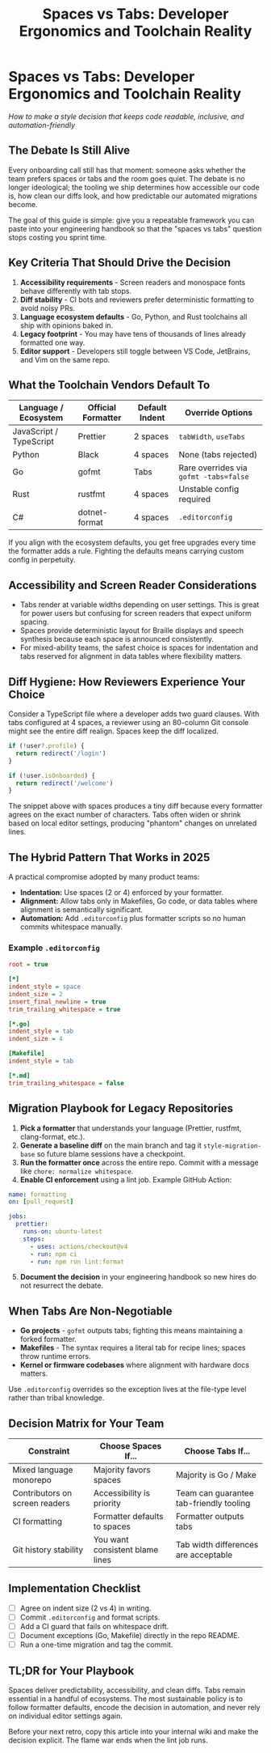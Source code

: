 ﻿---
title: "Spaces vs Tabs: Developer Ergonomics and Toolchain Reality"
publishedAt: "2025-09-15"
summary: "A pragmatic guide to choosing spaces or tabs in 2025 codebases, covering accessibility, diff hygiene, editor tooling, and migration tactics."
category: 'Web Development'
tags: ["code style", "developer productivity", "linting"]
---

# Spaces vs Tabs: Developer Ergonomics and Toolchain Reality

*How to make a style decision that keeps code readable, inclusive, and automation-friendly*

## The Debate Is Still Alive

Every onboarding call still has that moment: someone asks whether the team prefers spaces or tabs and the room goes quiet. The debate is no longer ideological; the tooling we ship determines how accessible our code is, how clean our diffs look, and how predictable our automated migrations become.

The goal of this guide is simple: give you a repeatable framework you can paste into your engineering handbook so that the "spaces vs tabs" question stops costing you sprint time.

## Key Criteria That Should Drive the Decision

1. **Accessibility requirements** - Screen readers and monospace fonts behave differently with tab stops.
2. **Diff stability** - CI bots and reviewers prefer deterministic formatting to avoid noisy PRs.
3. **Language ecosystem defaults** - Go, Python, and Rust toolchains all ship with opinions baked in.
4. **Legacy footprint** - You may have tens of thousands of lines already formatted one way.
5. **Editor support** - Developers still toggle between VS Code, JetBrains, and Vim on the same repo.

## What the Toolchain Vendors Default To

| Language / Ecosystem | Official Formatter | Default Indent | Override Options |
| --- | --- | --- | --- |
| JavaScript / TypeScript | Prettier | 2 spaces | `tabWidth`, `useTabs` |
| Python | Black | 4 spaces | None (tabs rejected) |
| Go | gofmt | Tabs | Rare overrides via `gofmt -tabs=false` |
| Rust | rustfmt | 4 spaces | Unstable config required |
| C# | dotnet-format | 4 spaces | `.editorconfig` |

If you align with the ecosystem defaults, you get free upgrades every time the formatter adds a rule. Fighting the defaults means carrying custom config in perpetuity.

## Accessibility and Screen Reader Considerations

- Tabs render at variable widths depending on user settings. This is great for power users but confusing for screen readers that expect uniform spacing.
- Spaces provide deterministic layout for Braille displays and speech synthesis because each space is announced consistently.
- For mixed-ability teams, the safest choice is spaces for indentation and tabs reserved for alignment in data tables where flexibility matters.

## Diff Hygiene: How Reviewers Experience Your Choice

Consider a TypeScript file where a developer adds two guard clauses. With tabs configured at 4 spaces, a reviewer using an 80-column Git console might see the entire diff realign. Spaces keep the diff localized.

```typescript
if (!user?.profile) {
  return redirect('/login')
}

if (!user.isOnboarded) {
  return redirect('/welcome')
}
```

The snippet above with spaces produces a tiny diff because every formatter agrees on the exact number of characters. Tabs often widen or shrink based on local editor settings, producing "phantom" changes on unrelated lines.

## The Hybrid Pattern That Works in 2025

A practical compromise adopted by many product teams:

- **Indentation:** Use spaces (2 or 4) enforced by your formatter.
- **Alignment:** Allow tabs only in Makefiles, Go code, or data tables where alignment is semantically significant.
- **Automation:** Add `.editorconfig` plus formatter scripts so no human commits whitespace manually.

### Example `.editorconfig`

```ini
root = true

[*]
indent_style = space
indent_size = 2
insert_final_newline = true
trim_trailing_whitespace = true

[*.go]
indent_style = tab
indent_size = 4

[Makefile]
indent_style = tab

[*.md]
trim_trailing_whitespace = false
```

## Migration Playbook for Legacy Repositories

1. **Pick a formatter** that understands your language (Prettier, rustfmt, clang-format, etc.).
2. **Generate a baseline diff** on the main branch and tag it `style-migration-base` so future blame sessions have a checkpoint.
3. **Run the formatter once** across the entire repo. Commit with a message like `chore: normalize whitespace`.
4. **Enable CI enforcement** using a lint job. Example GitHub Action:

```yaml
name: formatting
on: [pull_request]

jobs:
  prettier:
    runs-on: ubuntu-latest
    steps:
      - uses: actions/checkout@v4
      - run: npm ci
      - run: npm run lint:format
```

5. **Document the decision** in your engineering handbook so new hires do not resurrect the debate.

## When Tabs Are Non-Negotiable

- **Go projects** - `gofmt` outputs tabs; fighting this means maintaining a forked formatter.
- **Makefiles** - The syntax requires a literal tab for recipe lines; spaces throw runtime errors.
- **Kernel or firmware codebases** where alignment with hardware docs matters.

Use `.editorconfig` overrides so the exception lives at the file-type level rather than tribal knowledge.

## Decision Matrix for Your Team

| Constraint | Choose Spaces If... | Choose Tabs If... |
| --- | --- | --- |
| Mixed language monorepo | Majority favors spaces | Majority is Go / Make |
| Contributors on screen readers | Accessibility is priority | Team can guarantee tab-friendly tooling |
| CI formatting | Formatter defaults to spaces | Formatter outputs tabs |
| Git history stability | You want consistent blame lines | Tab width differences are acceptable |

## Implementation Checklist

- [ ] Agree on indent size (2 vs 4) in writing.
- [ ] Commit `.editorconfig` and format scripts.
- [ ] Add a CI guard that fails on whitespace drift.
- [ ] Document exceptions (Go, Makefile) directly in the repo README.
- [ ] Run a one-time migration and tag the commit.

## TL;DR for Your Playbook

Spaces deliver predictability, accessibility, and clean diffs. Tabs remain essential in a handful of ecosystems. The most sustainable policy is to follow formatter defaults, encode the decision in automation, and never rely on individual editor settings again.

Before your next retro, copy this article into your internal wiki and make the decision explicit. The flame war ends when the lint job runs.
